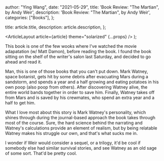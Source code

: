 
  author: "Ying Wang",
  date: "2021-05-29",
  title: 'Book Review: "The Martian", by Andy Weir',
  description: 'Book Review: "The Martian", by Andy Weir',
  categories: ["Books"],
};

  title: article.title,
  description: article.description,
};

  <ArticleLayout article={article} theme="solarized" {...props} />
);

This book is one of the few wooks where I've watched the movie adapatation (w/
Matt Damon), before reading the book. I found the book sitting on the shelf of
the writer's salon last Saturday, and decided to go ahead and read it.

Man, this is one of those books that you can't put down. Mark Watney, space
botanist, gets hit by some debris after evacuating Mars during a sandstorm, and
spends a year and a half growing and eating potatoes in his own poop (also poop
from others). After discovering Watney alive, the entire world bands together in
order to save him. Finally, Watney takes off from Mars and is saved by his
crewmates, who spend an extra year and a half to get him.

What I love most about this story is Mark Watney's personality, which shines
through during the journal-based approach the book takes through most of the
course. Sure, the hard science behind the narrating and Watney's calculations
provide an element of realism, but by being relatable Watney makes his struggle
our own, and that's what sucks me in.

I wonder if Weir would consider a sequel, or a trilogy, it'd be cool if somebody
else had similar survival stories, and see Watney as an old sage of some sort.
That'd be pretty cool.
